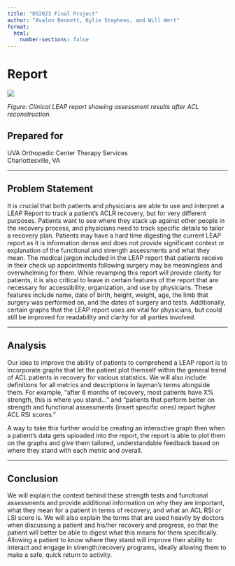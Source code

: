 ```yaml
---
title: "DS2023 Final Project"
author: "Avalon Bennett, Kylie Stephens, and Will Wert"
format:
  html:
    number-sections: false
---
```


# Report 

![](images/leap2.0.png)

*Figure: Clinical LEAP report showing assessment results after ACL reconstruction.*

## Prepared for

UVA Orthopedic Center Therapy Services  
Charlottesville, VA

---

## Problem Statement

It is crucial that both patients and physicians are able to use and interpret a LEAP Report to track a patient’s ACLR recovery, but for very different purposes. Patients want to see where they stack up against other people in the recovery process, and physicians need to track specific details to tailor a recovery plan. Patients may have a hard time digesting the current LEAP report as it is information dense and does not provide significant context or explanation of the functional and strength assessments and what they mean. The medical jargon included in the LEAP report that patients receive in their check up appointments following surgery may be meaningless and overwhelming for them. While revamping this report will provide clarity for patients, it is also critical to leave in certain features of the report that are necessary for accessibility, organization, and use by physicians. These features include name, date of birth, height, weight, age, the limb that surgery was performed on, and the dates of surgery and tests. Additionally, certain graphs that the LEAP report uses are vital for physicians, but could still be improved for readability and clarity for all parties involved.

---

## Analysis

Our idea to improve the ability of patients to comprehend a LEAP report is to incorporate graphs that let the patient plot themself within the general trend of ACL patients in recovery for various statistics. We will also include definitions for all metrics and descriptions in layman's terms alongside them. For example, “after 6 months of recovery, most patients have X% strength, this is where you stand…” and “patients that perform better on strength and functional assessments (insert specific ones) report higher ACL RSI scores.” 

A way to take this further would be creating an interactive graph then when a patient’s data gets uploaded into the report, the report is able to plot them on the graphs and give them tailored, understandable  feedback based on where they stand with each metric and overall. 

---

## Conclusion

We will explain the context behind these strength tests and functional assessments and provide additional information on why they are important, what they mean for a patient in terms of recovery, and what an ACL RSI or LSI  score is. We will also explain the terms that are used heavily by doctors when discussing a patient and his/her recovery and progress, so that the patient will better be able to digest what this means for them specifically. Allowing a patient to know where they stand will improve their ability to interact and engage in strength/recovery programs, ideally allowing them to make a safe, quick return to activity.
